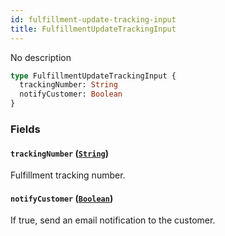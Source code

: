 ```yaml
---
id: fulfillment-update-tracking-input
title: FulfillmentUpdateTrackingInput
---
```


No description

```graphql
type FulfillmentUpdateTrackingInput {
  trackingNumber: String
  notifyCustomer: Boolean
}
```

### Fields

#### `trackingNumber` ([`String`](/developer/api-reference/scalars/string.mdx))

Fulfillment tracking number.

#### `notifyCustomer` ([`Boolean`](/developer/api-reference/scalars/boolean.mdx))

If true, send an email notification to the customer.
